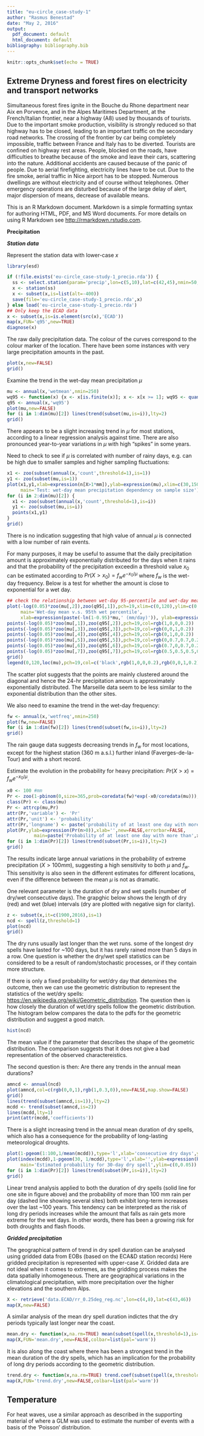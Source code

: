 ```yaml
---
title: "eu-circle_case-study-1"
author: "Rasmus Benestad"
date: "May 2, 2016"
output:
  pdf_document: default
  html_document: default
bibliography: bibliography.bib
---
```


```r
knitr::opts_chunk$set(echo = TRUE)
```

## Extreme Dryness and forest fires on electricity and transport networks

Simultaneous forest fires ignite in the Bouche du Rhone department near Aix en Porvence, and in the Alpes Maritimes Department, at the French/Italian frontier, near a highway (A8) used by thousands of tourists. Due to the important smoke production, visibility is strongly reduced so that highway has to be closed, leading to an important traffic on the secondary road networks. The crossing of the frontier by car being completely impossible, traffic between France and Italy has to be diverted. Tourists are confined on highway rest areas. People, blocked on the roads, have difficulties to breathe because of the smoke and leave their cars, scattering into the nature. Additional accidents are caused because of the panic of people. Due to aerial firefighting, electricity lines have to be cut. Due to the fire smoke, aerial traffic in Nice airport has to be stopped. Numerous dwellings are without electricity and of course without telephones. Other emergency operations are disturbed because of the large delay of alert, major dispersion of means, decrease of available means.

This is an R Markdown document. Markdown is a simple formatting syntax for authoring HTML, PDF, and MS Word documents. For more details on using R Markdown see <http://rmarkdown.rstudio.com>.

**Precipitation**

***Station data***

Represent the station data with lower-case $x$

```r
library(esd)
```

```r
if (!file.exists('eu-circle_case-study-1_precio.rda')) {
  ss <- select.station(param='precip',lon=c(5,10),lat=c(42,45),nmin=50,src=c('ecad','ghcnd'))
  x <- station(ss)
  x <- subset(x,is=list(alt=-400))
  save(file='eu-circle_case-study-1_precio.rda',x)
} else load('eu-circle_case-study-1_precio.rda')
## Only keep the ECAD data
x <- subset(x,is=is.element(src(x),'ECAD'))
map(x,FUN='q95',new=TRUE)
diagnose(x)
```

The raw daily precipitation data. The colour of the curves correspond to the colour marker of the location. There have been some instances with very large precipitation amounts in the past.

```r
plot(x,new=FALSE)
grid()
```

Examine the trend in the wet-day mean precipitation $\mu$

```r
mu <- annual(x,'wetmean',nmin=250)
wq95 <- function(x) {x <- x[is.finite(x)]; x <- x[x >= 1]; wq95 <- quantile(x,probs=0.95); wq95}
q95 <- annual(x,'wq95')
plot(mu,new=FALSE)
for (i in 1:dim(mu)[2]) lines(trend(subset(mu,is=i)),lty=2)
grid()

```

There appears to be a slight increasing trend in $\mu$ for most stations, according to a linear regression analysis against time. There are also pronounced year-to-year variations in $\mu$ with high "spikes" in some years. 

Need to check to see if $\mu$ is correlated with number of rainy days, e.g. can be high due to smaller samples and higher sampling fluctuations:

```r
x1 <- zoo(subset(annual(x,'count',threshold=1),is=1))
y1 <- zoo(subset(mu,is=1))
plot(x1,y1,xlab=expression(n[X>1*mm]),ylab=expression(mu),xlim=c(30,150),ylim=c(5,30),
     main='Test: wet-day mean precipitation dependency on sample size')
for (i in 2:dim(mu)[2]) {
  x1 <- zoo(subset(annual(x,'count',threshold=1),is=i))
  y1 <- zoo(subset(mu,is=i))
  points(x1,y1)
}
grid()
```

There is no indication suggesting that high value of annual $\mu$ is connected with a low number of rain events.

For many purposes, it may be useful to assume that the daily precipitation amount is approximately exponentially distributed for the days when it rains and that the probability of the precipitation exceedin a threshold value $x_0$ can be estimated according to $Pr(X>x_0) = f_w e^{-x_0/\mu}$ where $f_w$ is the wet-day frequency. Below is a test for whether the amount is close to exponential for a wet day. 

```r
## check the relationship between wet-day 95-percentile and wet-day mean
plot(-log(0.05)*zoo(mu[,2]),zoo(q95[,1]),pch=19,xlim=c(0,120),ylim=c(0,120),
     main='Wet-day mean v.s. 95th wet percentile',
     xlab=expression(paste(-ln(1-0.95)*mu,' (mm/day)')), ylab=expression(paste(q[95],' (mm/day)')))
points(-log(0.05)*zoo(mu[,1]),zoo(q95[,2]),pch=19,col=rgb(1,0,0,0.2))
points(-log(0.05)*zoo(mu[,3]),zoo(q95[,3]),pch=19,col=rgb(0,0,1,0.2))
points(-log(0.05)*zoo(mu[,4]),zoo(q95[,4]),pch=19,col=rgb(0,1,0,0.2))
points(-log(0.05)*zoo(mu[,5]),zoo(q95[,5]),pch=19,col=rgb(0,0.7,0.7,0.2))
points(-log(0.05)*zoo(mu[,6]),zoo(q95[,6]),pch=19,col=rgb(0.7,0,0.7,0.2))
points(-log(0.05)*zoo(mu[,7]),zoo(q95[,7]),pch=19,col=rgb(0.5,0.5,0.5,0.2))
grid()
legend(0,120,loc(mu),pch=19,col=c('black',rgb(1,0,0,0.2),rgb(0,0,1,0.2),rgb(0,1,0,0.2),rgb(0,0.7,0.7,0.2),rgb(0.7,0,0.7,0.2),rgb(0.5,0.5,0.5,0.2)),bty='n',cex=0.5)
```

The scatter plot suggests that the points are mainly clustered around the diagonal and hence the 24-hr precipitation amoun is approximately exponentially distributed. The Marseille data seem to be less similar to the exponential distribution than the other sites.

We also need to examine the trend in the wet-day frequency:

```r
fw <- annual(x,'wetfreq',nmin=250)
plot(fw,new=FALSE)
for (i in 1:dim(fw)[2]) lines(trend(subset(fw,is=i)),lty=2)
grid()
```

The rain gauge data suggests decreasing trends in $f_w$ for most locations, except for the highest station (360 m a.s.l.) further inland (Faverges-de-la-Tour) and with a short record.

Estimate the evolution in the probability for heavy precipitation: $Pr(X > x) = f_w e^{-x_0/\mu}$. 

```r
x0 <- 100 #mm
Pr <- zoo(1-pbinom(0,size=365,prob=coredata(fw)*exp(-x0/coredata(mu))),order.by=year(fw))
class(Pr) <- class(mu)
Pr <- attrcp(mu,Pr)
attr(Pr,'variable') <- 'Pr'
attr(Pr,'unit') <- 'probability'
attr(Pr,'longname') <- paste('probability of at least one day with more than',x0,'mm') 
plot(Pr,ylab=expression(Pr(n>0)),xlab='',new=FALSE,errorbar=FALSE,
          main=paste('Probability of at least one day with more than',x0,'mm'))
for (i in 1:dim(Pr)[2]) lines(trend(subset(Pr,is=i)),lty=2)
grid()
```

The results indicate large annual variations in the probability of extreme precipitation ($X > 100mm$), suggesting a high sensitivity to both $\mu$ and $f_w$. This sensitivity is also seen in the different estimates for different locations, even if the difference between the mean $\mu$ is not as dramatic. 

One relevant parameter is the duration of dry and wet spells (number of dry/wet consecutive days). The grapghic below shows the length of dry (red) and wet (blue) intervals (dry are plotted with negative sign for clarity). 

```r
z <- subset(x,it=c(1900,2016),is=1)
ncd <- spell(z,threshold=1)
plot(ncd)
grid()
```

The dry runs usually last longer than the wet runs. some of the longest dry spells have lasted for ~100 days, but it has rarely rained more than 5 days in a row. One question is whether the dry/wet spell statistics can be considered to be a result of random/stochastic processes, or if they contain more structure.  

If there is only a fixed probability for wet/dry day that detemines the outcome, then we can use the geometric distribution to represent the statistics of the wet/dry spells:  <https://en.wikipedia.org/wiki/Geometric_distribution>. The question then is how closely the duration of wet/dry spells follow the geometric distribution. The histogram below compares the data to the pdfs for the geometric distribution and suggest a good match.

```r
hist(ncd)
```

The mean value if the parameter that describes the shape of the geometric distribution. The comparison suggests that it does not give a bad representation of the observed charactereistics. 

The second question is then: Are there any trends in the annual mean durations?

```r
amncd <- annual(ncd)
plot(amncd,col=c(rgb(0,0,1),rgb(1,0.3,0)),new=FALSE,map.show=FALSE)
grid()
lines(trend(subset(amncd,is=1)),lty=2)
mcdd <- trend(subset(amncd,is=2))
lines(mcdd,lty=1)
print(attr(mcdd,'coefficients'))
```

There is a slight increasing trend in the annual mean duration of dry spells, which also has a consequence for the probability of long-lasting meteorological droughts. 

```r
plot(1-pgeom(1:100,1/mean(mcdd)),type='l',xlab='consecutive dry days',ylab=expression(Pr(X > x)))
plot(index(mcdd),1-pgeom(30, 1/mcdd),type='l',xlab='',ylab=expression(Pr(X > 30*days)),
     main='Estimated probability for 30-day dry spell',ylim=c(0,0.05))
for (i in 1:dim(Pr)[2]) lines(trend(subset(Pr,is=i)),lty=2)
grid()
```

Linear trend analysis applied to both the duration of dry spells (solid line for one site in figure above) and the probability of more than 100 mm rain per day (dashed line showing several sites) both exhibit long-term increases over the last ~100 years. This tendency can be interpreted as the risk of long dry periods increases while the amount that falls as rain gets more extreme for the wet days. In other words, there has been a growing risk for both droughts and flash floods.

***Gridded precipitation***

The geographical pattern of trend in dry spell duration can be analysed using gridded data from EOBs (based on the ECA&D station records) Here gridded precipitation is represented with upper-case $X$. Gridded data are not ideal when it comes to extremes, as the gridding process makes the data spatially inhomogeneous. There are geographical variations in the climatological precipitation, with more precipitation over the higher elevations and the southern Alps.

```r
X <- retrieve('data.ECAD/rr_0.25deg_reg.nc',lon=c(4,8),lat=c(43,46))
map(X,new=FALSE)
```

A similar analysis of the mean dry spell duration indictes that the dry periods typically last longer near the coast.

```r
mean.dry <- function(x,na.rm=TRUE) mean(subset(spell(x,threshold=1),is=2),na.rm=na.rm)
map(X,FUN='mean.dry',new=FALSE,colbar=list(pal='warm'))
```

It is also along the coast where there has been a strongest trend in the mean duration of the dry spells, which has an implication for the probability of long dry periods according to the geometric distribution.


```r
trend.dry <- function(x,na.rm=TRUE) trend.coef(subset(spell(x,threshold=1),is=2))
map(X,FUN='trend.dry',new=FALSE,colbar=list(pal='warm'))
```


## Temperature

For heat waves, use a similar approach as described in the supporting material of where a GLM was used to estimate the number of events with a basis of the 'Poisson' distribution.
